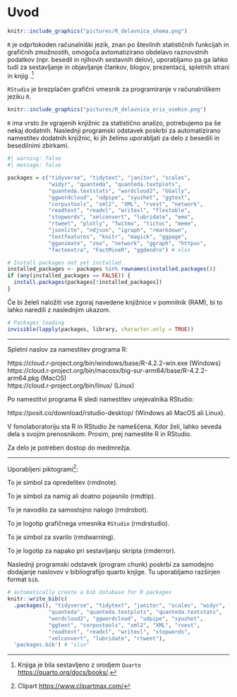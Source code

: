 # Uvod {#sec-uvod}

```r
knitr::include_graphics("pictures/R_delavnica_shema.png")
```

`R` je odprtokoden računalniški jezik, znan po številnih statističnih funkcijah in grafičnih zmožnostih, omogoča avtomatizirano obdelavo raznovstnih podatkov (npr. besedil in njihovih sestavnih delov), uporabljamo pa ga lahko tudi za sestavljanje in objavljanje člankov, blogov, prezentacij, spletnih strani in knjig .[^intro-1]

`RStudio` je brezplačen grafični vmesnik za programiranje v računalniškem jeziku `R`. 


```r
knitr::include_graphics("pictures/R_delavnica_oris_vsebin.png")
```

`R` ima vrsto že vgrajenih knjižnic za statistično analizo, potrebujemo pa še nekaj dodatnih. Naslednji programski odstavek poskrbi za automatizirano namestitev dodatnih knjižnic, ki jih želimo uporabljati za delo z besedili in besedilnimi zbirkami. 

```r
#| warning: false
#| message: false

packages = c("tidyverse", "tidytext", "janitor", "scales",
             "widyr", "quanteda", "quanteda.textplots", 
             "quanteda.textstats", "wordcloud2", "GGally", 
             "ggwordcloud", "udpipe", "syuzhet", "ggtext", 
             "corpustools", "xml2", "XML", "rvest", "network", 
             "readtext", "readxl", "writexl", "flextable", 
             "stopwords", "xmlconvert", "lubridate", "emo", 
             "rtweet", "plotly", "Twitmo", "tictoc", "meme",
             "jsonlite", "ndjson", "igraph", "rmarkdown", 
             "textfeatures", "knitr", "magick", "ggpage", 
             "gganimate", "zoo", "network", "ggraph", "httpuv",
             "factoextra", "FactMineR", "ggdendro") # xlsx

# Install packages not yet installed
installed_packages <- packages %in% rownames(installed.packages())
if (any(installed_packages == FALSE)) {
  install.packages(packages[!installed_packages])
}

```

Če bi želeli naložiti vse zgoraj navedene knjižnice v pomnilnik (RAM), bi to lahko naredili z naslednjim ukazom.  

```r
# Packages loading
invisible(lapply(packages, library, character.only = TRUE))
```


[^intro-1]: Knjiga je bila sestavljeno z orodjem `Quarto` <https://quarto.org/docs/books/>.

-----

Spletni naslov za namestitev programa R:   

https://cloud.r-project.org/bin/windows/base/R-4.2.2-win.exe (Windows)   
https://cloud.r-project.org/bin/macosx/big-sur-arm64/base/R-4.2.2-arm64.pkg (MacOS)   
https://cloud.r-project.org/bin/linux/ (Linux)   

Po namestitvi programa R sledi namestitev urejevalnika RStudio:   

https://posit.co/download/rstudio-desktop/ (Windows ali MacOS ali Linux).   

V fonolaboratoriju sta R in RStudio že nameščena. Kdor želi, lahko seveda dela s svojim prenosnikom. Prosim, prej namestite R in RStudio.

Za delo je potreben dostop do medmrežja.   

-----

Uporabljeni piktogrami[^intro-2]:

[^intro-2]: Clipart <https://www.clipartmax.com/>

::: rmdnote
To je simbol za opredelitev (rmdnote).
:::

::: rmdtip
To je simbol za namig ali doatno pojasnilo (rmdtip).
:::

::: rmdrobot
To je navodilo za samostojno nalogo (rmdrobot).
:::

::: rmdrstudio
To je logotip grafičnega vmesnika `RStudio` (rmdrstudio).
:::

::: rmdwarning
To je simbol za svarilo (rmdwarning).
:::

::: rmderror
To je logotip za napako pri sestavljanju skripta (rmderror).
:::

Naslednji programski odstavek (program chunk) poskrbi za samodejno dodajanje naslovov v bibliografijo quarto knjige. Tu uporabljamo razširjen format `bib`.

```r
# automatically create a bib database for R packages
knitr::write_bib(c(
  .packages(), "tidyverse", "tidytext", "janitor", "scales", "widyr", 
             "quanteda", "quanteda.textplots", "quanteda.textstats",
             "wordcloud2", "ggwordcloud", "udpipe", "syuzhet",
             "ggtext", "corpustools", "xml2", "XML", "rvest", 
             "readtext", "readxl", "writexl", "stopwords", 
             "xmlconvert", "lubridate", "rtweet"), 
  'packages.bib') # "xlsx"
```

